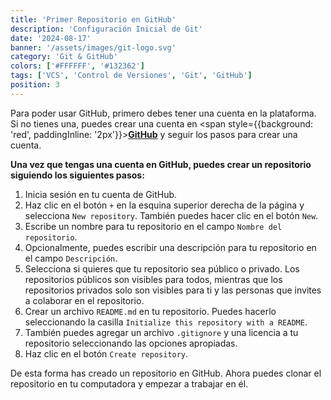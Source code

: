 ```yaml
---
title: 'Primer Repositorio en GitHub'
description: 'Configuración Inicial de Git'
date: '2024-08-17'
banner: '/assets/images/git-logo.svg'
category: 'Git & GitHub'
colors: ['#FFFFFF', '#132362']
tags: ['VCS', 'Control de Versiones', 'Git', 'GitHub']
position: 3
---
```


Para poder usar GitHub, primero debes tener una cuenta en la plataforma. Si no tienes una, puedes crear
una cuenta en <span style={{background: 'red', paddingInline: '2px'}}>**[GitHub](https://github.com "GitHub")**</span>
y seguir los pasos para crear una cuenta.

**Una vez que tengas una cuenta en GitHub, puedes crear un repositorio siguiendo los siguientes pasos:**

1. Inicia sesión en tu cuenta de GitHub.
2. Haz clic en el botón `+` en la esquina superior derecha de la página y selecciona `New repository`. También puedes
hacer clic en el botón `New`.
3. Escribe un nombre para tu repositorio en el campo `Nombre del repositorio`.
4. Opcionalmente, puedes escribir una descripción para tu repositorio en el campo `Descripción`.
5. Selecciona si quieres que tu repositorio sea público o privado. Los repositorios públicos son visibles para todos,
mientras que los repositorios privados solo son visibles para ti y las personas que invites a colaborar en el
repositorio.
6. Crear un archivo `README.md` en tu repositorio. Puedes hacerlo seleccionando la casilla `Initialize this
repository with a README`.
7. También puedes agregar un archivo `.gitignore` y una licencia a tu repositorio seleccionando las opciones apropiadas.
8. Haz clic en el botón `Create repository`.


De esta forma has creado un repositorio en GitHub. Ahora puedes clonar el repositorio en tu computadora y empezar a
trabajar en él.
